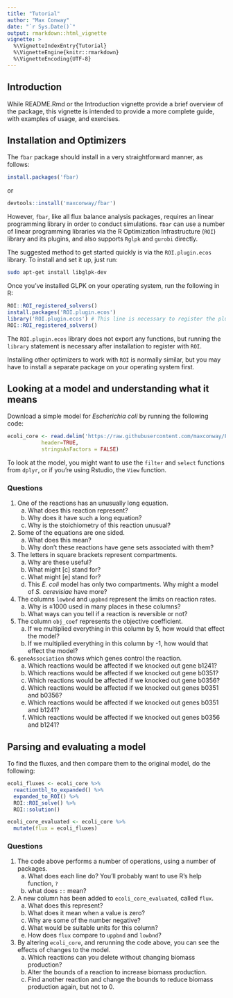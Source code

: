 ```yaml
---
title: "Tutorial"
author: "Max Conway"
date: "`r Sys.Date()`"
output: rmarkdown::html_vignette
vignette: >
  %\VignetteIndexEntry{Tutorial}
  %\VignetteEngine{knitr::rmarkdown}
  %\VignetteEncoding{UTF-8}
---
```


## Introduction
While README.Rmd or the Introduction vignette provide a brief overview of the package, this vignette is intended to provide a more complete guide, with examples of usage, and exercises.

## Installation and Optimizers
The `fbar` package should install in a very straightforward manner, as follows:
```r
install.packages('fbar)
```
or
```r
devtools::install('maxconway/fbar')
```
However, `fbar`, like all flux balance analysis packages, requires an linear programming library in order to conduct simulations. `fbar` can use a number of linear programming libraries via the R Optimization Infrastructure (`ROI`) library and its plugins, and also supports `Rglpk` and `gurobi` directly. 

The suggested method to get started quickly is via the `ROI.plugin.ecos` library. To install and set it up, just run:
```sh
sudo apt-get install libglpk-dev
```
Once you've installed GLPK on your operating system, run the following in R:
```r
ROI::ROI_registered_solvers()
install.packages('ROI.plugin.ecos')
library('ROI.plugin.ecos') # This line is necessary to register the plugin with ROI the first time
ROI::ROI_registered_solvers()
```
The `ROI.plugin.ecos` library does not export any functions, but running the `library` statement is necessary after installation to register with `ROI`.

Installing other optimizers to work with `ROI` is normally similar, but you may have to install a separate package on your operating system first.

## Looking at a model and understanding what it means
Download a simple model for *Escherichia coli* by running the following code:
```r
ecoli_core <- read.delim('https://raw.githubusercontent.com/maxconway/FluxBalanceAnalyzeR/master/inst/extdata/ecoli_core.tsv', 
           header=TRUE,
           stringsAsFactors = FALSE)
```
To look at the model, you might want to use the `filter` and `select` functions from `dplyr`, or if you're using Rstudio, the `View` function.

### Questions

1. One of the reactions has an unusually long equation.
    a. What does this reaction represent?
    b. Why does it have such a long equation?
    c. Why is the stoichiometry of this reaction unusual?
2. Some of the equations are one sided. 
    a. What does this mean?
    b. Why don't these reactions have gene sets associated with them?
3. The letters in square brackets represent compartments.
    a. Why are these useful?
    b. What might [c] stand for?
    c. What might [e] stand for?
    d. This *E. coli* model has only two compartments. Why might a model of *S. cerevisiae* have more?
4. The columns `lowbnd` and `uppbnd` represent the limits on reaction rates.
    a. Why is ±1000 used in many places in these columns?
    b. What ways can you tell if a reaction is reversible or not?
5. The column `obj_coef` represents the objective coefficient.
    a. If we multiplied everything in this column by 5, how would that effect the model?
    b. If we multiplied everything in this column by -1, how would that effect the model?
6. `geneAssociation` shows which genes control the reaction.
    a. Which reactions would be affected if we knocked out gene b1241?
    b. Which reactions would be affected if we knocked out gene b0351?
    c. Which reactions would be affected if we knocked out gene b0356?
    d. Which reactions would be affected if we knocked out genes b0351 and b0356?
    e. Which reactions would be affected if we knocked out genes b0351 and b1241?
    f. Which reactions would be affected if we knocked out genes b0356 and b1241?

## Parsing and evaluating a model
To find the fluxes, and then compare them to the original model, do the following:
```r
ecoli_fluxes <- ecoli_core %>% 
  reactiontbl_to_expanded() %>% 
  expanded_to_ROI() %>% 
  ROI::ROI_solve() %>% 
  ROI::solution()

ecoli_core_evaluated <- ecoli_core %>%
  mutate(flux = ecoli_fluxes)
```

### Questions
1. The code above performs a number of operations, using a number of packages.
    a. What does each line do? You'll probably want to use R's help function, `?`
    b. what does `::` mean?
2. A new column has been added to `ecoli_core_evaluated`, called `flux`.
    a. What does this represent?
    b. What does it mean when a value is zero?
    c. Why are some of the number negative?
    d. What would be suitable units for this column?
    e. How does `flux` compare to `uppbnd` and `lowbnd`?
3. By altering `ecoli_core`, and rerunning the code above, you can see the effects of changes to the model.
    a. Which reactions can you delete without changing biomass production?
    b. Alter the bounds of a reaction to increase biomass production.
    c. Find another reaction and change the bounds to reduce biomass production again, but not to 0.





